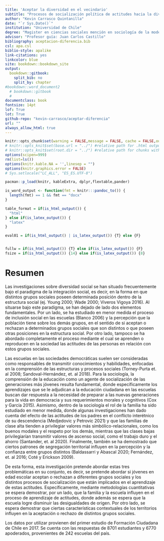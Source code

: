 ```yaml
---
title: 'Aceptar la diversidad en el vecindario'
subtitle: "Procesos de socialización política de actitudes hacia la diversidad social en jóvenes estudiantes chilenos"
author: "Kevin Carrasco Quintanilla"
date: "`r Sys.Date()`"
institution: "Universidad de Chile"
degree: "Magister en ciencias sociales mención en sociología de la modernización"
advisor: "Profesor guía: Juan Carlos Castillo"
bibliography: aceptacion-diferencia.bib
csl: apa.csl
biblio-style: apalike
link-citations: yes
linkcolor: blue
site: bookdown::bookdown_site
output: 
  bookdown::gitbook:
    split_bib: no
    split_by: chapter
#bookdown::word_document2
  # bookdown::gitbook
  #
documentclass: book
fontsize: 14pt
lof: True
lot: True
github-repo: "kevin-carrasco/aceptar-diferencia"
url: ""
always_allow_html: true
---
```


```r
knitr::opts_chunk$set(warning = FALSE,message = FALSE, cache = FALSE,out.width = '75%',fig.pos= "H",fig.align = 'center')
# knitr::opts_knit$set(base.url = "../") #relative path for .html output file
# knitr::opts_knit$set(root.dir = "../") #relative path for chunks within .rmd files
options(scipen=999)
rm(list=ls())
options(knitr.kable.NA = '',linesep = "")
options(knitr.graphics.error = FALSE)
# Sys.setlocale("LC_ALL", "ES_ES.UTF-8")
```

```r
pacman::p_load(knitr, kableExtra, dplyr,flextable,pander)
```

```r
is_word_output <- function(fmt = knitr:::pandoc_to()) {
  length(fmt) == 1 && fmt == "docx"
}

table_format = if(is_html_output()) {
  "html"
} else if(is_latex_output()) {
  "latex"
}

eval01 = if(is_html_output() | is_latex_output()) {T} else {F}


fullw = if(is_html_output()) {T} else if(is_latex_output()) {F}
fsize = if(is_html_output()) {14} else if(is_latex_output()) {8}
```

# Resumen {-}

Las investigaciones sobre diversidad social se han situado frecuentemente bajo el paradigma de la integración social, es decir, en la forma en que distintos grupos sociales poseen determinada posición dentro de la estructura social (ej. Young 2000; Wade 2000; Viveros Vigoya 2016). Al situarse bajo este paradigma, se han dejado de lado dos elementos fundamentales. Por un lado, se ha estudiado en menor medida el proceso de inclusión social en las escuelas (Blanco 2006) y la percepción que la población tiene sobre los demás grupos, en el sentido de si aceptan o rechazan a determinados grupos sociales que son distintos o que poseen otras posiciones en la estructura social. Por otro lado, tampoco se ha abordado completamente el proceso mediante el cual se aprenden o reproducen en la sociedad las actitudes de las personas en relación con estos grupos sociales.

Las escuelas en las sociedades democráticas suelen ser consideradas como responsables de transmitir conocimientos y habilidades, enfocadas en la comprensión de las estructuras y procesos sociales (Torney-Purta et. al 2008; Sandoval-Hernández, et. al 2018). Para la sociología, la comprensión de la educación como un agente de socialización de las generaciones más jóvenes resulta fundamental, donde específicamente los aprendizajes que se le adjudican a la educación ciudadana en las escuelas buscan dar respuesta a la necesidad de preparar a las nuevas generaciones para la vida en democracia y sus requerimientos morales y cognitivos (Cox y García 2015). Asimismo, dentro de la sociología el rol de la familia ha sido estudiado en menor medida, donde algunas investigaciones han dado cuenta del efecto de las actitudes de los padres en el conflicto interétnico de su descendencia (Medjedovic y Petrovic 2021) y que las familias de clase alta tienden a privilegiar valores más simbólico-relacionales, como los buenos modales y el respeto por los demás, mientras que las clases bajas privilegiarían transmitir valores de ascenso social, como el trabajo duro y el ahorro (Santander, et. al 2020). Finalmente, también se ha demostrado que ciertos patrones de segregación territorial influyen en la percepción y la confianza entre grupos distintos (Baldassarri y Abascal 2020; Fernández, et. al 2016; Coté y Erickson 2009).

De esta forma, esta investigación pretende abordar estas tres problemáticas en su conjunto, es decir, se pretende abordar si jóvenes en edad escolar aceptan o rechazan a diferentes grupos sociales y los distintos procesos de socialización que están implicados en el aprendizaje de estas actitudes. Específicamente, mediante metodologías cuantitativas se espera demostrar, por un lado, que la familia y la escuela influyen en el proceso de aprendizaje de actitudes, donde además se espera que la escuela logre disminuir las desigualdades de origen. Por otro lado, se espera demostrar que ciertas características contextuales de los territorios influyen en la aceptación o rechazo de distintos grupos sociales.

Los datos por utilizar provienen del primer estudio de Formación Ciudadana de Chile en 2017. Se cuenta con las respuestas de 8701 estudiantes y 6770 apoderados, provenientes de 242 escuelas del país.
